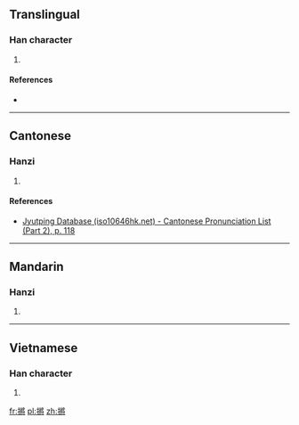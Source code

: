 ==Translingual==

===Han character===
{{Han char|rn=64|rad=手|as=11|sn=14|four=|canj=QVMI|ids=⿰扌將}}

# {{defn|Han|sort=手11}}

====References====
* {{Han ref|kx=0451.010|dkj=12615|dj=0801.130|hdz=31950.120|uh=646A|ud=25706}}

----

==Cantonese==

===Hanzi===
{{yue-hanzi|jyut=[[zoeng1]]|y=jeung1}}

# {{defn|lang=yue|sort=手11}}

====References====
* [http://www.iso10646hk.net/jp/document/download.jsp Jyutping Database (iso10646hk.net) - Cantonese Pronunciation List (Part 2), p. 118]

----

==Mandarin==

===Hanzi===
{{cmn-hanzi|pin=[[jiāng]] ([[jiang1]]), [[tuò]] ([[tuo4]])|wg=chiang<sup>1</sup>, t'o<sup>4</sup>}}

# {{defn|lang=cmn|sort=手11}}

----

==Vietnamese==

===Han character===
{{vi-readings|rs=手11|hanviet=rướn}}

# {{defn|lang=vi|sort=手11}}

[[fr:摪]]
[[pl:摪]]
[[zh:摪]]